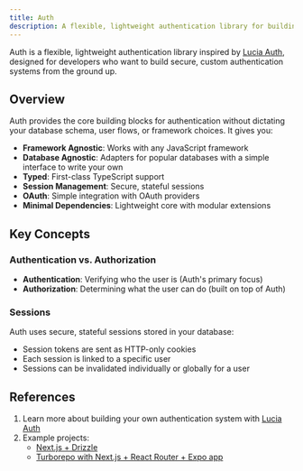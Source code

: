 ```yaml
---
title: Auth
description: A flexible, lightweight authentication library for building custom authentication systems.
---
```


Auth is a flexible, lightweight authentication library inspired by [Lucia Auth](https://lucia-auth.com/), designed for developers who want to build secure, custom authentication systems from the ground up.

## Overview

Auth provides the core building blocks for authentication without dictating your database schema, user flows, or framework choices. It gives you:

- **Framework Agnostic**: Works with any JavaScript framework
- **Database Agnostic**: Adapters for popular databases with a simple interface to write your own
- **Typed**: First-class TypeScript support
- **Session Management**: Secure, stateful sessions
- **OAuth**: Simple integration with OAuth providers
- **Minimal Dependencies**: Lightweight core with modular extensions

## Key Concepts

### Authentication vs. Authorization

- **Authentication**: Verifying who the user is (Auth's primary focus)
- **Authorization**: Determining what the user can do (built on top of Auth)

### Sessions

Auth uses secure, stateful sessions stored in your database:

- Session tokens are sent as HTTP-only cookies
- Each session is linked to a specific user
- Sessions can be invalidated individually or globally for a user

## References

1. Learn more about building your own authentication system with [Lucia Auth](https://lucia-auth.com/)
2. Example projects:
   - [Next.js + Drizzle](https://github.com/tiesen243/yuki-auth-example)
   - [Turborepo with Next.js + React Router + Expo app](https://github.com/tiesen243/create-yuki-turbo)
